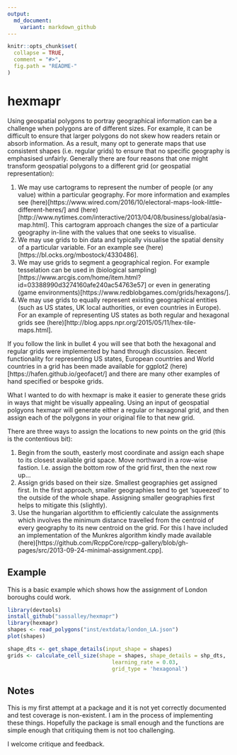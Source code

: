 ```yaml
---
output:
  md_document:
    variant: markdown_github
---
```


<!-- README.md is generated from README.Rmd. Please edit that file -->

```r
knitr::opts_chunk$set(
  collapse = TRUE,
  comment = "#>",
  fig.path = "README-"
)
```

# hexmapr
Using geospatial polygons to portray geographical information can be a challenge when polygons are of different sizes. For example, it can be difficult to ensure that larger polygons do not skew how readers retain or absorb information. As a result, many opt to generate maps that use consistent shapes (i.e. regular grids) to ensure that no specific geography is emphasised unfairly. Generally there are four reasons that one might transform geospatial polygons to a different grid (or geospatial representation):

1. We may use cartograms to represent the number of people (or any value) within a particular geography. For more information and examples see (here)[https://www.wired.com/2016/10/electoral-maps-look-little-different-heres/] and (here)[http://www.nytimes.com/interactive/2013/04/08/business/global/asia-map.html]. This cartogram approach changes the size of a particular geography in-line with the values that one seeks to visualise. 
2. We may use grids to bin data and typically visualise the spatial density of a particular variable. For an example see (here)[https://bl.ocks.org/mbostock/4330486].
3. We may use grids to segment a geographical region. For example tesselation can be used in (biological sampling) [https://www.arcgis.com/home/item.html?id=03388990d3274160afe240ac54763e57] or even in generating (game environments)[https://www.redblobgames.com/grids/hexagons/].
4. We may use grids to equally represent existing geographical entities (such as US states, UK local authorities, or even countries in Europe). For an example of representing US states as both regular and hexagonal grids see (here)[http://blog.apps.npr.org/2015/05/11/hex-tile-maps.html].

If you follow the link in bullet 4 you will see that both the hexagonal and regular grids were implemented by hand through discussion. Recent functionality for representing US states, European countries and World countries in a grid has been made available for ggplot2 (here) [https://hafen.github.io/geofacet/] and there are many other examples of hand specified or bespoke grids.

What I wanted to do with hexmapr is make it easier to generate these grids in ways that might be visually appealing. Using an input of geospatial polgyons hexmapr will generate either a regular or hexagonal grid, and then assign each of the polygons in your original file to that new grid. 

There are three ways to assign the locations to new points on the grid (this is the contentious bit):

1. Begin from the south, easterly most coordinate and assign each shape to its closest available grid space. Move northward in a row-wise fastion. I.e. assign the bottom row of the grid first, then the next row up...
2. Assign grids based on their size. Smallest geographies get assigned first. In the first approach, smaller geographies tend to get 'squeezed' to the outside of the whole shape. Assigning smaller geographies first helps to mitigate this (slightly).
3. Use the hungarian algortithm to efficiently calculate the assignments which involves the minimum distance travelled from the centroid of every geography to its new centroid on the grid. For this I have included an implementation of the Munkres algorithm kindly made available (here)[https://github.com/RcppCore/rcpp-gallery/blob/gh-pages/src/2013-09-24-minimal-assignment.cpp].

## Example
This is a basic example which shows how the assignment of London boroughs could work. 
```r
library(devtools)
install_github("sassalley/hexmapr")
library(hexmapr)
shapes <- read_polygons("inst/extdata/london_LA.json")
plot(shapes)
```
```r
shape_dts <- get_shape_details(input_shape = shapes)
grids <- calculate_cell_size(shape = shapes, shape_details = shp_dts,
                                 learning_rate = 0.03,
                                 grid_type = 'hexagonal')
```

## Notes

This is my first attempt at a package and it is not yet correctly documented and test coverage is non-existent. I am in the process of implementing these things. Hopefully the package is small enough and the functions are simple enough that critiquing them is not too challenging. 

I welcome critique and feedback. 

